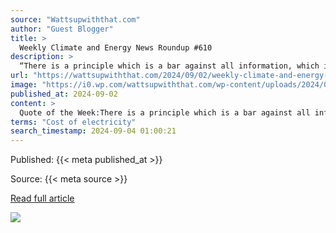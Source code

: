```yaml
---
source: "Wattsupwiththat.com"
author: "Guest Blogger"
title: >
  Weekly Climate and Energy News Roundup #610
description: >
  “There is a principle which is a bar against all information, which is proof against all arguments, and which cannot fail to keep a man in everlasting ignorance---that principle is contempt prior to investigation.
url: "https://wattsupwiththat.com/2024/09/02/weekly-climate-and-energy-news-roundup-610/"
image: "https://i0.wp.com/wattsupwiththat.com/wp-content/uploads/2024/09/charlesrotter_monument_valley_at_sunrise2_midjourney.webp?fit=1024%2C512&ssl=1"
published_at: 2024-09-02
content: >
  Quote of the Week:There is a principle which is a bar against all information, which is proof against all arguments, and which cannot fail to keep a man in everlasting ignorance—that principle is con… [+76063 chars]
terms: "Cost of electricity"
search_timestamp: 2024-09-04 01:00:21
---
```



Published: {{< meta published_at >}}


Source: {{< meta source >}}


[Read full article]({{< meta url >}}){target='_blank'}



![](`r rmarkdown::metadata$image[1]`)

